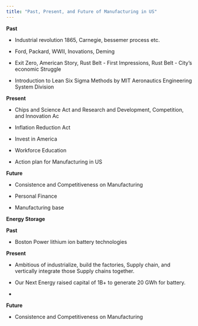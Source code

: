```yaml
---
title: "Past, Present, and Future of Manufacturing in US"
---
```


**Past**

-   Industrial revolution 1865, Carnegie, bessemer process etc.

-   Ford, Packard, WWII, Inovations, Deming

-   Exit Zero, American Story, Rust Belt - First Impressions, Rust Belt - City's economic Struggle

-   Introduction to Lean Six Sigma Methods by MIT Aeronautics Engineering System Division

**Present**

-   Chips and Science Act and Research and Development, Competition, and Innovation Ac

-   Inflation Reduction Act

-   Invest in America

-   Workforce Education

-   Action plan for Manufacturing in US

**Future**

-   Consistence and Competitiveness on Manufacturing

-   Personal Finance

-   Manufacturing base


**Energy Storage**


**Past**

- Boston Power lithium ion battery technologies




**Present**

- Ambitious of industrialize, build the factories, Supply chain, and vertically integrate  those Supply chains together. 

- Our Next Energy raised capital of 1B+ to generate 20 GWh for battery.

- 


**Future**

-   Consistence and Competitiveness on Manufacturing

